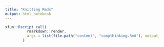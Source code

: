 ```yaml
---
title: "Knitting Rmds"
output: html_notebook
---
```




```r
xfun::Rscript_call(
		  rmarkdown::render,
		  args = list(file.path("content", "compthinking.Rmd"), output_dir = "docs"),
		)
```




